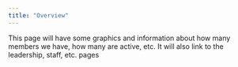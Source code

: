 ```yaml
---
title: "Overview"
---
```


This page will have some graphics and information about how many members we have, how many are active, etc. It will also link to the leadership, staff, etc. pages